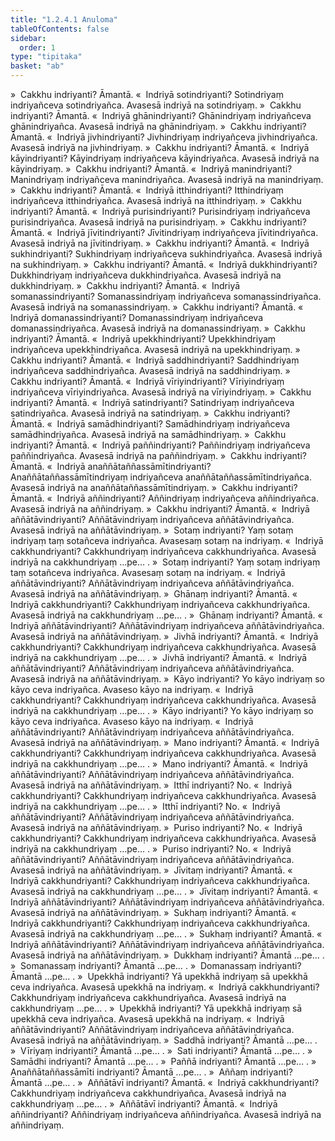 ```yaml
---
title: "1.2.4.1 Anuloma"
tableOfContents: false
sidebar:
  order: 1
type: "tipitaka"
basket: "ab"
---
```



<DynamicBreadcrumb />

<Division number="142">

<Paragraph number="1081">
»  Cakkhu indriyanti? Āmantā.
</Paragraph>

<Paragraph number="1082">
«  Indriyā sotindriyanti?
</Paragraph>

<Paragraph number="1083">
Sotindriyaṃ indriyañceva sotindriyañca. Avasesā indriyā na sotindriyaṃ.
</Paragraph>

<Paragraph number="1084">
»  Cakkhu indriyanti? Āmantā.
</Paragraph>

<Paragraph number="1085">
«  Indriyā ghānindriyanti?
</Paragraph>

<Paragraph number="1086">
Ghānindriyaṃ indriyañceva ghānindriyañca. Avasesā indriyā na ghānindriyaṃ.
</Paragraph>

<Paragraph number="1087">
»  Cakkhu indriyanti? Āmantā.
</Paragraph>

<Paragraph number="1088">
«  Indriyā jivhindriyanti?
</Paragraph>

<Paragraph number="1089">
Jivhindriyaṃ indriyañceva jivhindriyañca. Avasesā indriyā na jivhindriyaṃ.
</Paragraph>

<Paragraph number="1090">
»  Cakkhu indriyanti? Āmantā.
</Paragraph>

<Paragraph number="1091">
«  Indriyā kāyindriyanti?
</Paragraph>

<Paragraph number="1092">
Kāyindriyaṃ indriyañceva kāyindriyañca. Avasesā indriyā na kāyindriyaṃ.
</Paragraph>

<Paragraph number="1093">
»  Cakkhu indriyanti? Āmantā.
</Paragraph>

<Paragraph number="1094">
«  Indriyā manindriyanti?
</Paragraph>

<Paragraph number="1095">
Manindriyaṃ indriyañceva manindriyañca. Avasesā indriyā na manindriyaṃ.
</Paragraph>

<Paragraph number="1096">
»  Cakkhu indriyanti? Āmantā.
</Paragraph>

<Paragraph number="1097">
«  Indriyā itthindriyanti?
</Paragraph>

<Paragraph number="1098">
Itthindriyaṃ indriyañceva itthindriyañca. Avasesā indriyā na itthindriyaṃ.
</Paragraph>

<Paragraph number="1099">
»  Cakkhu indriyanti? Āmantā.
</Paragraph>

<Paragraph number="1100">
«  Indriyā purisindriyanti?
</Paragraph>

<Paragraph number="1101">
Purisindriyaṃ indriyañceva purisindriyañca. Avasesā indriyā na purisindriyaṃ.
</Paragraph>

<Paragraph number="1102">
»  Cakkhu indriyanti? Āmantā.
</Paragraph>

<Paragraph number="1103">
«  Indriyā jīvitindriyanti?
</Paragraph>

<Paragraph number="1104">
Jīvitindriyaṃ indriyañceva jīvitindriyañca. Avasesā indriyā na jīvitindriyaṃ.
</Paragraph>

<Paragraph number="1105">
»  Cakkhu indriyanti? Āmantā.
</Paragraph>

<Paragraph number="1106">
«  Indriyā sukhindriyanti?
</Paragraph>

<Paragraph number="1107">
Sukhindriyaṃ indriyañceva sukhindriyañca. Avasesā indriyā na sukhindriyaṃ.
</Paragraph>

<Paragraph number="1108">
»  Cakkhu indriyanti? Āmantā.
</Paragraph>

<Paragraph number="1109">
«  Indriyā dukkhindriyanti?
</Paragraph>

<Paragraph number="1110">
Dukkhindriyaṃ indriyañceva dukkhindriyañca. Avasesā indriyā na dukkhindriyaṃ.
</Paragraph>

<Paragraph number="1111">
»  Cakkhu indriyanti? Āmantā.
</Paragraph>

<Paragraph number="1112">
«  Indriyā somanassindriyanti?
</Paragraph>

<Paragraph number="1113">
Somanassindriyaṃ indriyañceva somanassindriyañca. Avasesā indriyā na somanassindriyaṃ.
</Paragraph>

<Paragraph number="1114">
»  Cakkhu indriyanti? Āmantā.
</Paragraph>

<Paragraph number="1115">
«  Indriyā domanassindriyanti?
</Paragraph>

<Paragraph number="1116">
Domanassindriyaṃ indriyañceva domanassindriyañca. Avasesā indriyā na domanassindriyaṃ.
</Paragraph>

<Paragraph number="1117">
»  Cakkhu indriyanti? Āmantā.
</Paragraph>

<Paragraph number="1118">
«  Indriyā upekkhindriyanti?
</Paragraph>

<Paragraph number="1119">
Upekkhindriyaṃ indriyañceva upekkhindriyañca. Avasesā indriyā na upekkhindriyaṃ.
</Paragraph>

<Paragraph number="1120">
»  Cakkhu indriyanti? Āmantā.
</Paragraph>

<Paragraph number="1121">
«  Indriyā saddhindriyanti?
</Paragraph>

<Paragraph number="1122">
Saddhindriyaṃ indriyañceva saddhindriyañca. Avasesā indriyā na saddhindriyaṃ.
</Paragraph>

<Paragraph number="1123">
»  Cakkhu indriyanti? Āmantā.
</Paragraph>

<Paragraph number="1124">
«  Indriyā vīriyindriyanti?
</Paragraph>

<Paragraph number="1125">
Vīriyindriyaṃ indriyañceva vīriyindriyañca. Avasesā indriyā na vīriyindriyaṃ.
</Paragraph>

<Paragraph number="1126">
»  Cakkhu indriyanti? Āmantā.
</Paragraph>

<Paragraph number="1127">
«  Indriyā satindriyanti?
</Paragraph>

<Paragraph number="1128">
Satindriyaṃ indriyañceva satindriyañca. Avasesā indriyā na satindriyaṃ.
</Paragraph>

<Paragraph number="1129">
»  Cakkhu indriyanti? Āmantā.
</Paragraph>

<Paragraph number="1130">
«  Indriyā samādhindriyanti?
</Paragraph>

<Paragraph number="1131">
Samādhindriyaṃ indriyañceva samādhindriyañca. Avasesā indriyā na samādhindriyaṃ.
</Paragraph>

<Paragraph number="1132">
»  Cakkhu indriyanti? Āmantā.
</Paragraph>

<Paragraph number="1133">
«  Indriyā paññindriyanti?
</Paragraph>

<Paragraph number="1134">
Paññindriyaṃ indriyañceva paññindriyañca. Avasesā indriyā na paññindriyaṃ.
</Paragraph>

<Paragraph number="1135">
»  Cakkhu indriyanti? Āmantā.
</Paragraph>

<Paragraph number="1136">
«  Indriyā anaññātaññassāmītindriyanti?
</Paragraph>

<Paragraph number="1137">
Anaññātaññassāmītindriyaṃ indriyañceva anaññātaññassāmītindriyañca. Avasesā indriyā na anaññātaññassāmītindriyaṃ.
</Paragraph>

<Paragraph number="1138">
»  Cakkhu indriyanti? Āmantā.
</Paragraph>

<Paragraph number="1139">
«  Indriyā aññindriyanti?
</Paragraph>

<Paragraph number="1140">
Aññindriyaṃ indriyañceva aññindriyañca. Avasesā indriyā na aññindriyaṃ.
</Paragraph>

<Paragraph number="1141">
»  Cakkhu indriyanti? Āmantā.
</Paragraph>

<Paragraph number="1142">
«  Indriyā aññātāvindriyanti?
</Paragraph>

<Paragraph number="1143">
Aññātāvindriyaṃ indriyañceva aññātāvindriyañca. Avasesā indriyā na aññātāvindriyaṃ.
</Paragraph>

</Division>
<Division number="143">

<Paragraph number="1144">
»  Sotaṃ indriyanti?
</Paragraph>

<Paragraph number="1145">
Yaṃ sotaṃ indriyaṃ taṃ sotañceva indriyañca. Avasesaṃ sotaṃ na indriyaṃ.
</Paragraph>

<Paragraph number="1146">
«  Indriyā cakkhundriyanti?
</Paragraph>

<Paragraph number="1147">
Cakkhundriyaṃ indriyañceva cakkhundriyañca. Avasesā indriyā na cakkhundriyaṃ …pe… .
</Paragraph>

<Paragraph number="1148">
»  Sotaṃ indriyanti?
</Paragraph>

<Paragraph number="1149">
Yaṃ sotaṃ indriyaṃ taṃ sotañceva indriyañca. Avasesaṃ sotaṃ na indriyaṃ.
</Paragraph>

<Paragraph number="1150">
«  Indriyā aññātāvindriyanti?
</Paragraph>

<Paragraph number="1151">
Aññātāvindriyaṃ indriyañceva aññātāvindriyañca. Avasesā indriyā na aññātāvindriyaṃ.
</Paragraph>

</Division>
<Division number="144">

<Paragraph number="1152">
»  Ghānaṃ indriyanti? Āmantā.
</Paragraph>

<Paragraph number="1153">
«  Indriyā cakkhundriyanti?
</Paragraph>

<Paragraph number="1154">
Cakkhundriyaṃ indriyañceva cakkhundriyañca. Avasesā indriyā na cakkhundriyaṃ …pe… .
</Paragraph>

<Paragraph number="1155">
»  Ghānaṃ indriyanti? Āmantā.
</Paragraph>

<Paragraph number="1156">
«  Indriyā aññātāvindriyanti?
</Paragraph>

<Paragraph number="1157">
Aññātāvindriyaṃ indriyañceva aññātāvindriyañca. Avasesā indriyā na aññātāvindriyaṃ.
</Paragraph>

</Division>
<Division number="145">

<Paragraph number="1158">
»  Jivhā indriyanti? Āmantā.
</Paragraph>

<Paragraph number="1159">
«  Indriyā cakkhundriyanti?
</Paragraph>

<Paragraph number="1160">
Cakkhundriyaṃ indriyañceva cakkhundriyañca. Avasesā indriyā na cakkhundriyaṃ …pe… .
</Paragraph>

<Paragraph number="1161">
»  Jivhā indriyanti? Āmantā.
</Paragraph>

<Paragraph number="1162">
«  Indriyā aññātāvindriyanti?
</Paragraph>

<Paragraph number="1163">
Aññātāvindriyaṃ indriyañceva aññātāvindriyañca. Avasesā indriyā na aññātāvindriyaṃ.
</Paragraph>

</Division>
<Division number="146">

<Paragraph number="1164">
»  Kāyo indriyanti?
</Paragraph>

<Paragraph number="1165">
Yo kāyo indriyaṃ so kāyo ceva indriyañca. Avaseso kāyo na indriyaṃ.
</Paragraph>

<Paragraph number="1166">
«  Indriyā cakkhundriyanti?
</Paragraph>

<Paragraph number="1167">
Cakkhundriyaṃ indriyañceva cakkhundriyañca. Avasesā indriyā na cakkhundriyaṃ …pe… .
</Paragraph>

<Paragraph number="1168">
»  Kāyo indriyanti?
</Paragraph>

<Paragraph number="1169">
Yo kāyo indriyaṃ so kāyo ceva indriyañca. Avaseso kāyo na indriyaṃ.
</Paragraph>

<Paragraph number="1170">
«  Indriyā aññātāvindriyanti?
</Paragraph>

<Paragraph number="1171">
Aññātāvindriyaṃ indriyañceva aññātāvindriyañca. Avasesā indriyā na aññātāvindriyaṃ.
</Paragraph>

</Division>
<Division number="147">

<Paragraph number="1172">
»  Mano indriyanti? Āmantā.
</Paragraph>

<Paragraph number="1173">
«  Indriyā cakkhundriyanti?
</Paragraph>

<Paragraph number="1174">
Cakkhundriyaṃ indriyañceva cakkhundriyañca. Avasesā indriyā na cakkhundriyaṃ …pe… .
</Paragraph>

<Paragraph number="1175">
»  Mano indriyanti? Āmantā.
</Paragraph>

<Paragraph number="1176">
«  Indriyā aññātāvindriyanti?
</Paragraph>

<Paragraph number="1177">
Aññātāvindriyaṃ indriyañceva aññātāvindriyañca. Avasesā indriyā na aññātāvindriyaṃ.
</Paragraph>

</Division>
<Division number="148">

<Paragraph number="1178">
»  Itthī indriyanti? No.
</Paragraph>

<Paragraph number="1179">
«  Indriyā cakkhundriyanti?
</Paragraph>

<Paragraph number="1180">
Cakkhundriyaṃ indriyañceva cakkhundriyañca. Avasesā indriyā na cakkhundriyaṃ …pe… .
</Paragraph>

<Paragraph number="1181">
»  Itthī indriyanti? No.
</Paragraph>

<Paragraph number="1182">
«  Indriyā aññātāvindriyanti?
</Paragraph>

<Paragraph number="1183">
Aññātāvindriyaṃ indriyañceva aññātāvindriyañca. Avasesā indriyā na aññātāvindriyaṃ.
</Paragraph>

</Division>
<Division number="149">

<Paragraph number="1184">
»  Puriso indriyanti? No.
</Paragraph>

<Paragraph number="1185">
«  Indriyā cakkhundriyanti?
</Paragraph>

<Paragraph number="1186">
Cakkhundriyaṃ indriyañceva cakkhundriyañca. Avasesā indriyā na cakkhundriyaṃ …pe… .
</Paragraph>

<Paragraph number="1187">
»  Puriso indriyanti? No.
</Paragraph>

<Paragraph number="1188">
«  Indriyā aññātāvindriyanti?
</Paragraph>

<Paragraph number="1189">
Aññātāvindriyaṃ indriyañceva aññātāvindriyañca. Avasesā indriyā na aññātāvindriyaṃ.
</Paragraph>

</Division>
<Division number="150">

<Paragraph number="1190">
»  Jīvitaṃ indriyanti? Āmantā.
</Paragraph>

<Paragraph number="1191">
«  Indriyā cakkhundriyanti?
</Paragraph>

<Paragraph number="1192">
Cakkhundriyaṃ indriyañceva cakkhundriyañca. Avasesā indriyā na cakkhundriyaṃ …pe… .
</Paragraph>

<Paragraph number="1193">
»  Jīvitaṃ indriyanti? Āmantā.
</Paragraph>

<Paragraph number="1194">
«  Indriyā aññātāvindriyanti?
</Paragraph>

<Paragraph number="1195">
Aññātāvindriyaṃ indriyañceva aññātāvindriyañca. Avasesā indriyā na aññātāvindriyaṃ.
</Paragraph>

</Division>
<Division number="151">

<Paragraph number="1196">
»  Sukhaṃ indriyanti? Āmantā.
</Paragraph>

<Paragraph number="1197">
«  Indriyā cakkhundriyanti?
</Paragraph>

<Paragraph number="1198">
Cakkhundriyaṃ indriyañceva cakkhundriyañca. Avasesā indriyā na cakkhundriyaṃ …pe… .
</Paragraph>

<Paragraph number="1199">
»  Sukhaṃ indriyanti? Āmantā.
</Paragraph>

<Paragraph number="1200">
«  Indriyā aññātāvindriyanti?
</Paragraph>

<Paragraph number="1201">
Aññātāvindriyaṃ indriyañceva aññātāvindriyañca. Avasesā indriyā na aññātāvindriyaṃ.
</Paragraph>

</Division>
<Division number="152">

<Paragraph number="1202">
»  Dukkhaṃ indriyanti? Āmantā …pe… .
</Paragraph>

</Division>
<Division number="153">

<Paragraph number="1203">
»  Somanassaṃ indriyanti? Āmantā …pe… .
</Paragraph>

</Division>
<Division number="154">

<Paragraph number="1204">
»  Domanassaṃ indriyanti? Āmantā …pe… .
</Paragraph>

</Division>
<Division number="155">

<Paragraph number="1205">
»  Upekkhā indriyanti?
</Paragraph>

<Paragraph number="1206">
Yā upekkhā indriyaṃ sā upekkhā ceva indriyañca. Avasesā upekkhā na indriyaṃ.
</Paragraph>

<Paragraph number="1207">
«  Indriyā cakkhundriyanti?
</Paragraph>

<Paragraph number="1208">
Cakkhundriyaṃ indriyañceva cakkhundriyañca. Avasesā indriyā na cakkhundriyaṃ …pe… .
</Paragraph>

<Paragraph number="1209">
»  Upekkhā indriyanti?
</Paragraph>

<Paragraph number="1210">
Yā upekkhā indriyaṃ sā upekkhā ceva indriyañca. Avasesā upekkhā na indriyaṃ.
</Paragraph>

<Paragraph number="1211">
«  Indriyā aññātāvindriyanti?
</Paragraph>

<Paragraph number="1212">
Aññātāvindriyaṃ indriyañceva aññātāvindriyañca. Avasesā indriyā na aññātāvindriyaṃ.
</Paragraph>

</Division>
<Division number="156">

<Paragraph number="1213">
»  Saddhā indriyanti? Āmantā …pe… .
</Paragraph>

</Division>
<Division number="157">

<Paragraph number="1214">
»  Vīriyaṃ indriyanti? Āmantā …pe… .
</Paragraph>

</Division>
<Division number="158">

<Paragraph number="1215">
»  Sati indriyanti? Āmantā …pe… .
</Paragraph>

</Division>
<Division number="159">

<Paragraph number="1216">
»  Samādhi indriyanti? Āmantā …pe… .
</Paragraph>

</Division>
<Division number="160">

<Paragraph number="1217">
»  Paññā indriyanti? Āmantā …pe… .
</Paragraph>

</Division>
<Division number="161">

<Paragraph number="1218">
»  Anaññātaññassāmīti indriyanti? Āmantā …pe… .
</Paragraph>

</Division>
<Division number="162">

<Paragraph number="1219">
»  Aññaṃ indriyanti? Āmantā …pe… .
</Paragraph>

</Division>
<Division number="163">

<Paragraph number="1220">
»  Aññātāvī indriyanti? Āmantā.
</Paragraph>

<Paragraph number="1221">
«  Indriyā cakkhundriyanti?
</Paragraph>

<Paragraph number="1222">
Cakkhundriyaṃ indriyañceva cakkhundriyañca. Avasesā indriyā na cakkhundriyaṃ …pe… .
</Paragraph>

<Paragraph number="1223">
»  Aññātāvī indriyanti? Āmantā.
</Paragraph>

<Paragraph number="1224">
«  Indriyā aññindriyanti?
</Paragraph>

<Paragraph number="1225">
Aññindriyaṃ indriyañceva aññindriyañca. Avasesā indriyā na aññindriyaṃ.
</Paragraph>
</Division>